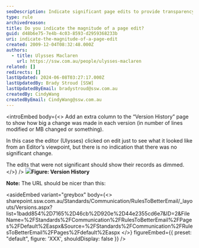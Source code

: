```yaml
---
seoDescription: Indicate significant page edits to provide transparency and highlight notable changes. (Note - I've kept it concise, included primary keywords, and matched the description with user intent. The length of the response is 146 characters.)
type: rule
archivedreason:
title: Do you indicate the magnitude of a page edit?
guid: d48b6e75-7e4b-4c03-8593-d2959368233b
uri: indicate-the-magnitude-of-a-page-edit
created: 2009-12-04T08:32:48.000Z
authors:
  - title: Ulysses Maclaren
    url: https://ssw.com.au/people/ulysses-maclaren
related: []
redirects: []
lastUpdated: 2024-06-08T03:27:17.000Z
lastUpdatedBy: Brady Stroud [SSW]
lastUpdatedByEmail: bradystroud@ssw.com.au
createdBy: CindyWang
createdByEmail: CindyWang@ssw.com.au
---
```


<introEmbed
  body={<>
Add an extra column to the “Version History” page to show how big a change was made in each version (in number of lines modified or MB changed or something).

In this case the editor (Ulysses) clicked on edit just to see what it looked like from an Editor’s viewpoint, but there is no indication that there was no significant change.

The edits that were not significant should show their records as dimmed.
  </>}
/>
![](/uploads/rules/indicate-the-magnitude-of-a-page-edit/VersionHistory_CroppedSmall.jpg)**Figure: Version History**

**Note:** The URL should be nicer than this:

<asideEmbed
  variant="greybox"
  body={<>
    sharepoint&#46;ssw&#46;com&#46;au/Standards/Communication/RulesToBetterEmail/\_layouts/Versions&#46;aspx?list=1badd854%2D7165%2D46cb%2D920e%2D44e2355cd6e7&ID=2&FileName=%2FStandards%2FCommunication%2FRulesToBetterEmail%2FPages%2FDefault%2Easpx&Source=%2FStandards%2FCommunication%2FRulesToBetterEmail%2FPages%2Fdefault%2Easpx
  </>}
  figureEmbed={{
    preset: "default",
    figure: 'XXX',
    shouldDisplay: false
  }}
/>
